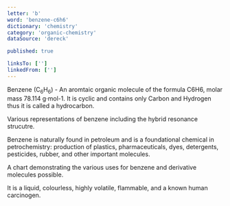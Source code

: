 ```yaml
---
letter: 'b'
word: 'benzene-c6h6'
dictionary: 'chemistry'
category: 'organic-chemistry'
dataSource: 'dereck'

published: true

linksTo: ['']
linkedFrom: ['']
---
```


<a id="benzene_c6h6">Benzene (C<sub>6</sub>H<sub>6</sub>)</a> - An aromtaic organic molecule of the formula C6H6, molar mass 78.114 g·mol\-1. It is cyclic and contains only Carbon and Hydrogen thus it is called a hydrocarbon.

Various representations of benzene including the hybrid resonance strucutre.

 Benzene is naturally found in petroleum and is a foundational chemical in petrochemistry: production of plastics, pharmaceuticals, dyes, detergents, pesticides, rubber, and other important molecules.

A chart demonstrating the various uses for benzene and derivative molecules possible.

 It is a liquid, colourless, highly volatile, flammable, and a known human carcinogen.